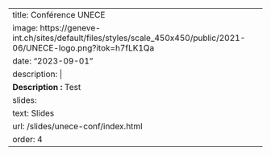 
---
title: Conférence UNECE
image: https://geneve-int.ch/sites/default/files/styles/scale_450x450/public/2021-06/UNECE-logo.png?itok=h7fLK1Qa
date: "2023-09-01"
description: |
  <b>Description :</b> Test
slides:
  text: Slides
  url: /slides/unece-conf/index.html
order: 4
---